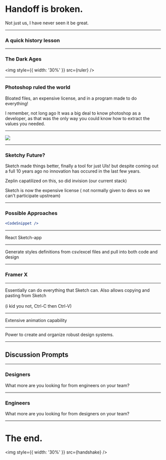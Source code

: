 



<Head>
  <title>Handoff is broken.</title>
</Head>

# Handoff is broken.
<Notes>Not just us, I have never seen it be great.</Notes>


---

### A quick history lesson

---

### The Dark Ages
<img style={{ width: '30%' }} src={ruler} />

---

### Photoshop ruled the world
<Notes>
  Bloated files, an expensive license, and in a program made to do everything!

  I remember, not long ago It was a big deal to know photoshop as a developer, as that was the only way you could know how to extract the values you needed.
</Notes>


---

<div style={{
  height: '100%',
  display: 'flex',
  justifyContent: 'center',
  alignItems: 'center',
  flexDirection: 'column'
}}>
  <img style={{ width: '30%' }} src={sketch} />
</div>

---

### Sketchy Future?
<Notes>
  Sketch made things better, finally a tool for just UIs! but despite coming out a full 10 years ago no innovation has occured in the last few years.

  Zeplin capatilized on this, so did invision (our current stack)

  Sketch is now the expensive license ( not normally given to devs so we can't participate upstream)
</Notes>

---

### Possible Approaches

```jsx
<CodeSnippet />
```

---

React Sketch-app

---

<p style={{ textAlign: 'center', padding: '0 80px' }}>Generate styles definitions from csv/excel files and pull into both code and design</p>

---

### Framer X

---

<p style={{ textAlign: 'center', padding: '0 80px' }}>
  Essentially can do everything that Sketch can. Also allows copying and pasting from Sketch
<br />
<br />
(i kid you not, Ctrl-C then Ctrl-V)
</p>

---

Extensive animation capability

---

Power to create and organize robust design systems.

---

## Discussion Prompts

---

### Designers
<p style={{ textAlign: 'center', padding: '0 80px' }}>
What more are you looking for from engineers on your team?
</p>

---

### Engineers
<p style={{ textAlign: 'center', padding: '0 80px' }}>
What more are you looking for from designers on your team?
</p>

---

# The end.
<img style={{ width: '30%' }} src={handshake} />
